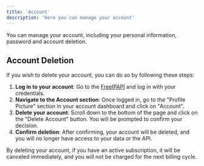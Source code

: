 ```yaml
---
title: 'Account'
description: 'Here you can manage your account'
---
```


You can manage your account, including your personal information, password and account deletion.

## Account Deletion

If you wish to delete your account, you can do so by following these steps:

1. **Log in to your account**: Go to the [FreeIPAPI](https://freeipapi.com/login) and log in with your credentials.
2. **Navigate to the Account section**: Once logged in, go to the "Profile Picture" section in your account dashboard and click on "Account".
3. **Delete your account**: Scroll down to the bottom of the page and click on the "Delete Account" button. You will be prompted to confirm your decision.
4. **Confirm deletion**: After confirming, your account will be deleted, and you will no longer have access to your data or the API.

<Note>
    By deleting your account, if you have an active subscription, it will be canceled immediately, and you will not be charged for the next billing cycle.
</Note>
